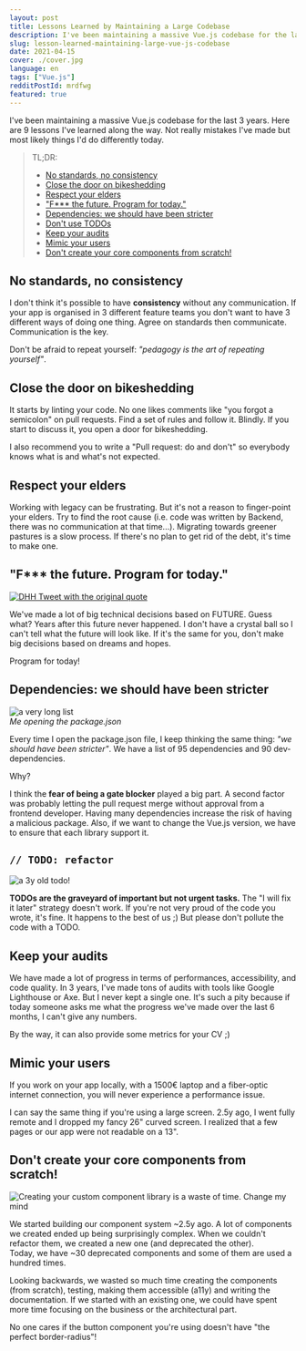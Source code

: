 ```yaml
---
layout: post
title: Lessons Learned by Maintaining a Large Codebase
description: I've been maintaining a massive Vue.js codebase for the last 3 years. Here are 9 lessons I've learned along the way.
slug: lesson-learned-maintaining-large-vue-js-codebase
date: 2021-04-15
cover: ./cover.jpg
language: en
tags: ["Vue.js"]
redditPostId: mrdfwg
featured: true
---
```


I've been maintaining a massive Vue.js codebase for the last 3 years. Here are 9 lessons I've learned along the way.
Not really mistakes I've made but most likely things I'd do differently today.

> TL;DR:
> * [No standards, no consistency](#no-standards-no-consistency)
> * [Close the door on bikeshedding](#close-the-door-on-bikeshedding)
> * [Respect your elders](#respect-your-elders)
> * ["F*** the future. Program for today."](#f-the-future-program-for-today)
> * [Dependencies: we should have been stricter](#dependencies-we-should-have-been-stricter)
> * [Don't use TODOs](#code-classlanguage-text-todo-refactorcode)
> * [Keep your audits](#keep-your-audits)
> * [Mimic your users](#mimic-your-users)
> * [Don't create your core components from scratch!](#dont-create-your-core-components-from-scratch)


## No standards, no consistency

I don't think it's possible to have **consistency** without any communication.
If your app is organised in 3 different feature teams you don't want to have 3 different ways of doing one thing.
Agree on standards then communicate. Communication is the key.

Don't be afraid to repeat yourself: _"pedagogy is the art of repeating yourself"_.

## Close the door on bikeshedding

It starts by linting your code. No one likes comments like "you forgot a semicolon" on pull requests. 
Find a set of rules and follow it. Blindly. If you start to discuss it, you open a door for bikeshedding.

I also recommend you to write a "Pull request: do and don't" so everybody knows what is and what's not expected.

## Respect your elders

Working with legacy can be frustrating. But it's not a reason to finger-point your elders. Try to find the root cause (i.e. code was written by Backend, there was no communication at that time...).
Migrating towards greener pastures is a slow process. If there's no plan to get rid of the debt, it's time to make one.

## "F*** the future. Program for today."

[![DHH Tweet with the original quote](./dhh-tweet.jpg)](https://twitter.com/dhh/status/623598101127897088?lang=en)

We've made a lot of big technical decisions based on FUTURE. Guess what? Years after this future never happened.
I don't have a crystal ball so I can't tell what the future will look like. If it's the same for you, don't make big decisions based on dreams and hopes. 

Program for today!


## Dependencies: we should have been stricter

![a very long list](./package-json-haha.gif)  
*Me opening the package.json*


Every time I open the package.json file, I keep thinking the same thing: _"we should have been stricter"_.
We have a list of 95 dependencies and 90 dev-dependencies.

Why?

I think the **fear of being a gate blocker** played a big part. 
A second factor was probably letting the pull request merge without approval from a frontend developer.
Having many dependencies increase the risk of having a malicious package. Also, if we want to change the Vue.js version,
we have to ensure that each library support it.


## `// TODO: refactor`

![a 3y old todo!](./todo.jpg)

**TODOs are the graveyard of important but not urgent tasks.** The "I will fix it later" strategy doesn't work. 
If you're not very proud of the code you wrote, it's fine. It happens to the best of us ;)
But please don't pollute the code with a TODO.


## Keep your audits

We have made a lot of progress in terms of performances, accessibility, and code quality.
In 3 years, I've made tons of audits with tools like Google Lighthouse or Axe. But I never kept a single one.
It's such a pity because if today someone asks me what the progress we've made over the last 6 months, I can't give any numbers.

By the way, it can also provide some metrics for your CV ;)


## Mimic your users

If you work on your app locally, with a 1500€ laptop and a fiber-optic internet connection, you will never experience 
a performance issue.

I can say the same thing if you're using a large screen. 2.5y ago, I went fully remote and I dropped my fancy 26" curved screen.
I realized that a few pages or our app were not readable on a 13".


## Don't create your core components from scratch!

![Creating your custom component library is a waste of time. Change my mind](./component-lib-meme.jpg)

We started building our component system ~2.5y ago. A lot of components we created ended up being surprisingly complex. 
When we couldn't refactor them, we created a new one (and deprecated the other).  
Today, we have ~30 deprecated components and some of them are used a hundred times.

Looking backwards, we wasted so much time creating the components (from scratch), testing, making them accessible (a11y) and writing the documentation.
If we started with an existing one, we could have spent more time focusing on the business or the architectural part.

No one cares if the button component you're using doesn't have "the perfect border-radius"!
